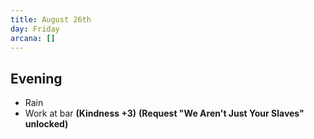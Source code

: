 ```yaml
---
title: August 26th
day: Friday
arcana: []
---
```


## Evening
- Rain
- Work at bar **(Kindness +3)** **(Request "We Aren't Just Your Slaves" unlocked)**